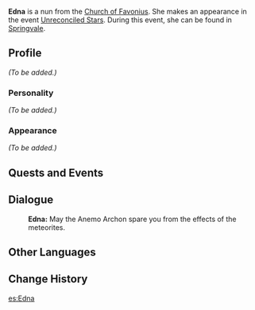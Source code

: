 {{Meta
<!-- Remove this template after adding the missing info -->
|missing_NPC_profile  = yes
}}
{{Character Infobox
|image            = NPC Edna.png
|region           = Mondstadt
|affiliation      = Church of Favonius
|title            = Nun
|type             = Event NPC
}}
'''Edna''' is a nun from the [[Church of Favonius]]. She makes an appearance in the event [[Unreconciled Stars]]. During this event, she can be found in [[Springvale]].

==Profile==
<!--detailed story/lore information goes here-->
''(To be added.)''

===Personality===
''(To be added.)''

===Appearance===
''(To be added.)''

==Quests and Events==
{{Quest Appearances}}

==Dialogue==
{{Dialogue start}}
:'''Edna:''' May the Anemo Archon spare you from the effects of the meteorites.
{{Dialogue end}}

==Other Languages==
{{Other Languages|default_hidden = 1
|en      = Edna
|zhs     = 艾德娜
|zhs_rm  = Àidénà
|zht     = 艾德娜
|zht_rm  = Àidénà
|ja      = エドナ
|ja_rm   = Edona
|ko      = 에드나
|ko_rm   = 
|es      = Edna
|fr      = Edna
|ru      = Эдна
|th      = Edna
|vi      = Edna
|de      = Edna
|id      = Edna
|pt      = Edna
}}

==Change History==
{{Change History|1.1}}

[[es:Edna]]